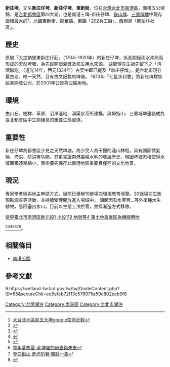 {{Primarysources|time=2010-04-28}}
{{Original research|条目|time=2010-04-28}}
{{noteTA
|T=新庄埤
|1=新庄
}}
{{Infobox lake
| lake_name          = 新庄埤
| image_lake         = 
| alt_lake           = 
| caption_lake       = 
| image_bathymetry   = 
| alt_bathymetry     = 
| caption_bathymetry = 
| location           = [[台北市|台北市]][[南港區|南港區]]東新街180號
| coords             = {{coord|25.047|N|121.595|E|display=title,inline}}
| type               = 
| inflow             = 
| outflow            = 
| catchment          = 
| basin_countries    = 
| date-built         = 
| date-flooded       = 
| agency             =
| length             = 
| width              = 
| area               = 3公頃
| depth              = 
| max-depth          = 
| volume             = 
| residence_time     = 
| shore              = 
| elevation          = 
| frozen             = 
| islands            = 
| cities             = 
| reference          =
}}

'''新庄埤'''，又名'''新庄仔埤'''、'''新莊仔埤'''、'''東新陂'''，位在[[台灣|台灣]][[台北市|台北市]][[南港區|南港區]]，面積五公頃餘，是[[台北都會區|台北都會區]]第四大湖，也是南港三埤-新庄仔埤、[[後山埤|後山埤]]、[[三重埔埤|三重埔埤]]中現存面積最大的<ref>[http://www.pict.com/view/3396330/0/e5a4a7e58fb0e58c97e59cb0e58d80e5 大台北地區前五大埤google空照比較]</ref>。北臨東新街、龍華路，東臨「202兵工廠」，西側是「都柏林社區」。

==歷史==

原屬「大加蚋堡東新庄仔莊」（1704~1920年）的新庄仔埤，係長期經雨水沖刷而形成的天然埤塘，為先民開墾灌溉及民生用水來源。 據鄭傳先生祖先留下之「清賦驗訖」（道光14年，西元1834年）古契中即已提及「新庄仔埤」，是台北市現存最古老、唯一天然、且有古文記載的埤塘。 1973年「七星水利會」將新庄埤標售給某開發公司，於2001年公告為公園用地。

==環境==

由山丘、樹林、草原、沼澤溼地、溪渠水系所建構，與姆指山、三重埔埤連結成為臺北都會區中生物棲息的重要生態廊道。

==重要性==

新庄仔埤為都會區少見之天然埤塘，為少受人為干擾的淺山林相，具有調節微氣候、滯洪、防洪等功能。其更見證南港農耕水利的發展歷史，現因埤塘淤積使得水域面積逐漸縮小，亟需優先保存此南港地區重要且僅存的文化地景。

==現況==

專家學者經與地主申請方式，目前已舉辦10餘場次環境教育導覽，20餘場次生態現勘調查等活動，並持續受理開放進入場域中。 湖面因有水芙蓉...等外來種水生植物，易阻塞出水口，目前以生態工法控管，並採漸進方式移除。

[http://www.v523.com.tw/uploadcityplans/uploadfiles/1256280888188.pdf 變更臺北市南港區新光段1 小段119 地號等4 筆土地農業區為機關用地]{{dead link|date=2018年3月 |bot=InternetArchiveBot |fix-attempted=yes }}</ref><ref>{{Cite web |url=http://www.peopo.org/lotus/post/8721 |title=埤塘腹地減少 棲息環境丕變 |access-date=2010-04-26 |archive-date=2008-12-02 |archive-url=https://web.archive.org/web/20081202005949/http://www.peopo.org/lotus/post/8721 |dead-url=no }}</ref><ref>{{Cite web |url=http://www.coolloud.org.tw/node/50921 |title=<<搶救台北最後山林，政府別再亂搞！記者會>>，苦勞網 |access-date=2010-04-26 |archive-date=2019-12-02 |archive-url=https://web.archive.org/web/20191202120000/https://www.coolloud.org.tw/node/50921 |dead-url=no }}</ref><ref>{{Cite web |url=http://tw.myblog.yahoo.com/hsu042/article?mid=1064 |title=滄海桑田---2.消失的埤塘 |access-date=2010-04-26 |archive-date=2019-08-27 |archive-url=https://web.archive.org/web/20190827113954/http://tw.myblog.yahoo.com/hsu042/article?mid=1064 |dead-url=yes }}</ref><ref>{{Cite web |url=http://tw.myblog.yahoo.com/hsu042/article?mid=1488 |title=台北‧南港 後山埤(南港公園) 與 新庄仔埤(東新埤) |access-date=2010-04-26 |archive-date=2019-08-23 |archive-url=https://web.archive.org/web/20190823055711/http://tw.myblog.yahoo.com/hsu042/article?mid=1488 |dead-url=yes }}</ref><ref>[http://www.peopo.org/lotus/trackbacks/8861 童年夢想愛-老埤塘的過去與未來]{{dead link|date=2018年3月 |bot=InternetArchiveBot |fix-attempted=yes }}</ref><ref>[http://courtim.spaces.live.com/blog/cns!35A7C3BC7243296A!7174.entry 登四獸山‧走虎豹獅‧獨缺一象]{{dead link|date=2018年3月 |bot=InternetArchiveBot |fix-attempted=yes }}</ref><ref>{{Cite web |url=http://blog.roodo.com/nangangmap2007/archives/cat_445579.html |title=<<南港。水岸。老埤塘:關於埤塘分類文章簡文>>，樂多日誌 |access-date=2010-04-26 |archive-url=https://web.archive.org/web/20090726020555/http://blog.roodo.com/nangangmap2007/archives/cat_445579.html |archive-date=2009-07-26 |dead-url=yes }}</ref>。

{{wide image|東新陂 全景20100426.jpg|800px|東新陂全景}}

==相關條目==
*[[南港公園|南港公園]]

==參考文獻==
<div class="references-small">
<references></references>
</div>

9.https://wetland-tw.tcd.gov.tw/tw/GuideContent.php?ID=65&secureChk=ee9efeb72f13c576075a59c802eeb9f8

[[Category:台灣湖泊|Category:台灣湖泊]]
[[Category:南港區|Category:南港區]]
[[Category:台北市湖泊|Category:台北市湖泊]]